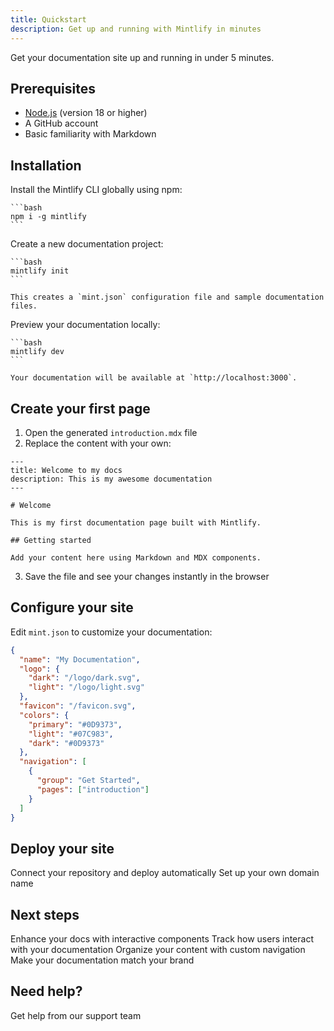 ```yaml
---
title: Quickstart
description: Get up and running with Mintlify in minutes
---
```


Get your documentation site up and running in under 5 minutes.

## Prerequisites

- [Node.js](https://nodejs.org/en/) (version 18 or higher)
- A GitHub account
- Basic familiarity with Markdown

## Installation

<Steps>
  <Step title="Install the Mintlify CLI">
    Install the Mintlify CLI globally using npm:
    
    ```bash
    npm i -g mintlify
    ```
  </Step>

  <Step title="Initialize your project">
    Create a new documentation project:
    
    ```bash
    mintlify init
    ```
    
    This creates a `mint.json` configuration file and sample documentation files.
  </Step>

  <Step title="Start the development server">
    Preview your documentation locally:
    
    ```bash
    mintlify dev
    ```
    
    Your documentation will be available at `http://localhost:3000`.
  </Step>
</Steps>

## Create your first page

1. Open the generated `introduction.mdx` file
2. Replace the content with your own:

```mdx
---
title: Welcome to my docs
description: This is my awesome documentation
---

# Welcome

This is my first documentation page built with Mintlify.

## Getting started

Add your content here using Markdown and MDX components.
```

3. Save the file and see your changes instantly in the browser

## Configure your site

Edit `mint.json` to customize your documentation:

```json mint.json
{
  "name": "My Documentation",
  "logo": {
    "dark": "/logo/dark.svg",
    "light": "/logo/light.svg"
  },
  "favicon": "/favicon.svg",
  "colors": {
    "primary": "#0D9373",
    "light": "#07C983",
    "dark": "#0D9373"
  },
  "navigation": [
    {
      "group": "Get Started",
      "pages": ["introduction"]
    }
  ]
}
```

## Deploy your site

<CardGroup cols={2}>
  <Card title="Deploy with GitHub" icon="github" href="/settings/github">
    Connect your repository and deploy automatically
  </Card>
  <Card title="Custom domain" icon="globe" href="/settings/custom-domain">
    Set up your own domain name
  </Card>
</CardGroup>

## Next steps

<CardGroup cols={2}>
  <Card title="Add components" icon="puzzle-piece" href="/components/accordions">
    Enhance your docs with interactive components
  </Card>
  <Card title="Set up analytics" icon="chart-line" href="/integrations/analytics/overview">
    Track how users interact with your documentation
  </Card>
  <Card title="Configure navigation" icon="list" href="/navigation">
    Organize your content with custom navigation
  </Card>
  <Card title="Customize themes" icon="palette" href="/themes">
    Make your documentation match your brand
  </Card>
</CardGroup>

## Need help?

<Card title="Contact support" icon="life-buoy" href="/contact-support">
  Get help from our support team
</Card>